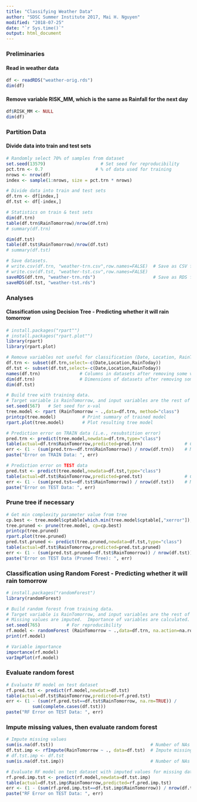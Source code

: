 ```yaml
---
title: "Classifying Weather Data"
author: "SDSC Summer Institute 2017, Mai H. Nguyen"
modified: "2018-07-25"
date: "`r Sys.time()`"
output: html_document
---
```


### Preliminaries
#### Read in weather data
```r
df <- readRDS("weather-orig.rds")
dim(df)
```

#### Remove variable RISK_MM, which is the same as Rainfall for the next day
```r
df$RISK_MM <- NULL
dim(df)
```

### Partition Data
#### Divide data into train and test sets
```r

# Randomly select 70% of samples from dataset
set.seed(13579)                     # Set seed for reproducibility
pct.trn <- 0.7                    # % of data used for training
nrows <- nrow(df)
index <- sample(1:nrows, size = pct.trn * nrows)

# Divide data into train and test sets
df.trn <- df[index,] 
df.tst <- df[-index,] 

# Statistics on train & test sets
dim(df.trn)
table(df.trn$RainTomorrow)/nrow(df.trn)
# summary(df.trn)

dim(df.tst)
table(df.tst$RainTomorrow)/nrow(df.tst)
# summary(df.tst)

# Save datasets. 
# write.csv(df.trn, "weather-trn.csv",row.names=FALSE)  # Save as CSV files
# write.csv(df.tst, "weather-tst.csv",row.names=FALSE)
saveRDS(df.trn, "weather-trn.rds")                      # Save as RDS files
saveRDS(df.tst, "weather-tst.rds")
```


### Analyses
#### Classification using Decision Tree - Predicting whether it will rain tomorrow
```r
# install.packages("rpart"")
# install.packages("rpart.plot"")
library(rpart)
library(rpart.plot)

# Remove variables not useful for classification (Date, Location, RainToday)
df.trn <- subset(df.trn,select=-c(Date,Location,RainToday))
df.tst <- subset(df.tst,select=-c(Date,Location,RainToday))                
names(df.trn)               # Columns in datasets after removing some variables
dim(df.trn)                 # Dimensions of datasets after removing some variables
dim(df.tst)

# Build tree with training data.  
# Target variable is RainTomorrow, and input variables are the rest of the variables.
set.seed(567)   # Set seed for x-val
tree.model <- rpart (RainTomorrow ~ .,data=df.trn, method="class")
printcp(tree.model)          # Print summary of trained model
rpart.plot(tree.model)       # Plot resulting tree model
```

```r
# Prediction error on TRAIN data (i.e., resubstition error)
pred.trn <- predict(tree.model,newdata=df.trn,type="class")    
table(actual=df.trn$RainTomorrow,predicted=pred.trn)                # Confusion matrix
err <- (1 - (sum(pred.trn==df.trn$RainTomorrow)) / nrow(df.trn))    # Misclassification Error
paste("Error on TRAIN Data: ", err)

# Prediction error on TEST data
pred.tst <- predict(tree.model,newdata=df.tst,type="class")    
table(actual=df.tst$RainTomorrow,predicted=pred.tst)                # Confusion matrix
err <- (1 - (sum(pred.tst==df.tst$RainTomorrow)) / nrow(df.tst))    # Misclassification Error
paste("Error on TEST Data: ", err)
```

### Prune tree if necessary
```r

# Get min complexity parameter value from tree
cp.best <- tree.model$cptable[which.min(tree.model$cptable[,"xerror"]),"CP"]
tree.pruned <- prune(tree.model, cp=cp.best)                              # Set cp criterion for pruning tree
printcp(tree.pruned)                                                      # Print summary of pruned tree
rpart.plot(tree.pruned)                                                   # Plot pruned tree
pred.tst.pruned <- predict(tree.pruned,newdata=df.tst,type="class")       # Apply tree to test data
table(actual=df.tst$RainTomorrow,predicted=pred.tst.pruned)               # Confusion matrix
err <- (1 - (sum(pred.tst.pruned==df.tst$RainTomorrow)) / nrow(df.tst))   # Misclassification Error
paste("Error on TEST Data (Pruned Tree): ", err)

```

### Classification using Random Forest - Predicting whether it will rain tomorrow
```r
# install.packages("randomForest")
library(randomForest)

# Build random forest from training data.
# Target variable is RainTomorrow, and input variables are the rest of the variables.
# Missing values are imputed.  Importance of variables are calculated.
set.seed(765)          # For reproducibility
rf.model <- randomForest (RainTomorrow ~ .,data=df.trn, na.action=na.roughfix, importance=TRUE)
print(rf.model)

# Variable importance
importance(rf.model)
varImpPlot(rf.model)
```

### Evaluate random forest
```r
# Evaluate RF model on test dataset
rf.pred.tst <- predict(rf.model,newdata=df.tst)    
table(actual=df.tst$RainTomorrow,predicted=rf.pred.tst)                         # Confusion matrix
err <- (1 - (sum(rf.pred.tst==df.tst$RainTomorrow, na.rm=TRUE)) / 
          sum(complete.cases(df.tst)))                                          # Misclassification error.Ignore NAs
paste("RF Error on TEST Data: ", err)
```

### Impute missing values, then evaluate random forest
```r

# Impute missing values
sum(is.na(df.tst))                                     # Number of NAs before imputation
df.tst.imp <- rfImpute(RainTomorrow ~ ., data=df.tst)  # Impute missing values 
# df.tst.imp <- df.tst
sum(is.na(df.tst.imp))                                 # Number of NAs after imputation

# Evaluate RF model on test dataset with imputed values for missing data
rf.pred.imp.tst <- predict(rf.model,newdata=df.tst.imp)    
table(actual=df.tst.imp$RainTomorrow,predicted=rf.pred.imp.tst)                 # Confusion matrix
err <- (1 - (sum(rf.pred.imp.tst==df.tst.imp$RainTomorrow)) / nrow(df.tst.imp)) # Misclassification Error
paste("RF Error on TEST Data: ", err)
```
